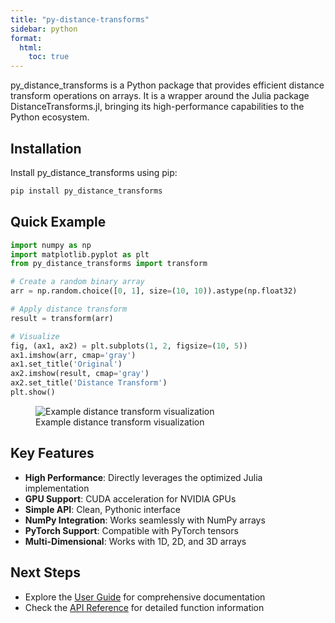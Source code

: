 ```yaml
---
title: "py-distance-transforms"
sidebar: python
format:
  html:
    toc: true
---
```


py_distance_transforms is a Python package that provides efficient distance transform operations on arrays. It is a wrapper around the Julia package DistanceTransforms.jl, bringing its high-performance capabilities to the Python ecosystem.

## Installation

Install py_distance_transforms using pip:

```bash
pip install py_distance_transforms
```

## Quick Example

```python
import numpy as np
import matplotlib.pyplot as plt
from py_distance_transforms import transform

# Create a random binary array
arr = np.random.choice([0, 1], size=(10, 10)).astype(np.float32)

# Apply distance transform
result = transform(arr)

# Visualize
fig, (ax1, ax2) = plt.subplots(1, 2, figsize=(10, 5))
ax1.imshow(arr, cmap='gray')
ax1.set_title('Original')
ax2.imshow(result, cmap='gray')
ax2.set_title('Distance Transform')
plt.show()
```

![Example distance transform visualization](../images/various_dts.png)

## Key Features

- **High Performance**: Directly leverages the optimized Julia implementation
- **GPU Support**: CUDA acceleration for NVIDIA GPUs
- **Simple API**: Clean, Pythonic interface
- **NumPy Integration**: Works seamlessly with NumPy arrays
- **PyTorch Support**: Compatible with PyTorch tensors
- **Multi-Dimensional**: Works with 1D, 2D, and 3D arrays

## Next Steps

- Explore the [User Guide](guide.qmd) for comprehensive documentation
- Check the [API Reference](api.qmd) for detailed function information